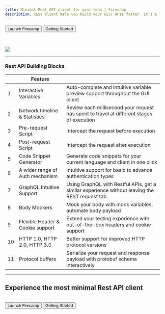 ```yaml
---
title: Minimal Rest API client for your team | Firecamp
description: REST client help you build your REST APIs faster. It's a lightweight and next-generation testing client with IntelliSense, providing a delightful collaborative experience for your team while building APIs
---
```


<Button>Launch Firecamp</Button>
<Button variant="secondary">Getting Started</Button>

<br/><br/>
<img src="images/rest-featured.png"/>

---

### Rest API Building Blocks
|   | Feature  	                        |   	|
|--- |---	                            |---	|
| 1  | Interactive Variables         	| Auto-complete and intuitive variable preview support throughout the GUI client 	|
| 2  | Network timeline & Statistics    | Review each millisecond your request has spent to travel at different stages of execution     |
| 3  | Pre-request Script               | Intercept the request before execution   |
| 4  | Post-request Script              | Intercept the request after execution    |
| 5  | Code Snippet Generator           | Generate code snippets for your current language and client in one click |
| 6  | A wider range of Auth mechanism  | Intuitive support for basic to advance authentication types  |
| 7  | GraphQL Intuitive Support        | Using GraphQL with Restful APIs, get a similar experience without leaving the REST request tab. |
| 8  | Body Mockers                     | Mock your body with mock variables, automate body payload |
| 9  | Flexible Header & Cookie support | Extend your testing experience with out-of-the-box headers and cookie support  |
| 10 | HTTP 1.0, HTTP 2.0, HTTP 3.0     | Better support for improved HTTP protocol versions |
| 11 | Protocol buffers                 | Serialize your request and response payload with protobuf schema interactively |

---

## Experience the most minimal Rest API client
<br/>
<Button>Launch Firecamp</Button>
<Button variant="secondary">Getting Started</Button>